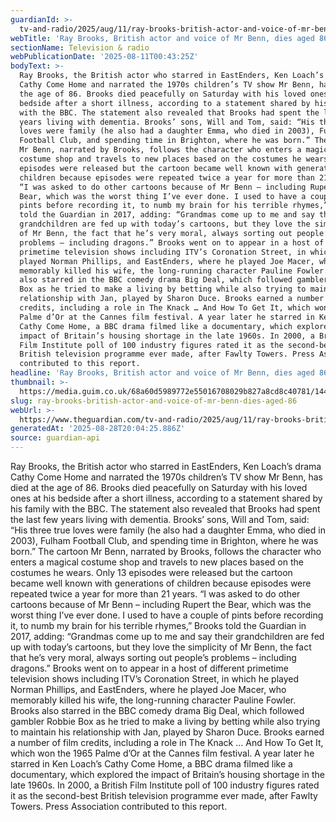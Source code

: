```yaml
---
guardianId: >-
  tv-and-radio/2025/aug/11/ray-brooks-british-actor-and-voice-of-mr-benn-dies-aged-86
webTitle: 'Ray Brooks, British actor and voice of Mr Benn, dies aged 86'
sectionName: Television & radio
webPublicationDate: '2025-08-11T00:43:25Z'
bodyText: >-
  Ray Brooks, the British actor who starred in EastEnders, Ken Loach’s drama
  Cathy Come Home and narrated the 1970s children’s TV show Mr Benn, has died at
  the age of 86. Brooks died peacefully on Saturday with his loved ones at his
  bedside after a short illness, according to a statement shared by his family
  with the BBC. The statement also revealed that Brooks had spent the last few
  years living with dementia. Brooks’ sons, Will and Tom, said: “His three true
  loves were family (he also had a daughter Emma, who died in 2003), Fulham
  Football Club, and spending time in Brighton, where he was born.” The cartoon
  Mr Benn, narrated by Brooks, follows the character who enters a magical
  costume shop and travels to new places based on the costumes he wears. Only 13
  episodes were released but the cartoon became well known with generations of
  children because episodes were repeated twice a year for more than 21 years.
  “I was asked to do other cartoons because of Mr Benn – including Rupert the
  Bear, which was the worst thing I’ve ever done. I used to have a couple of
  pints before recording it, to numb my brain for his terrible rhymes,” Brooks
  told the Guardian in 2017, adding: “Grandmas come up to me and say their
  grandchildren are fed up with today’s cartoons, but they love the simplicity
  of Mr Benn, the fact that he’s very moral, always sorting out people’s
  problems – including dragons.” Brooks went on to appear in a host of different
  primetime television shows including ITV’s Coronation Street, in which he
  played Norman Phillips, and EastEnders, where he played Joe Macer, who
  memorably killed his wife, the long-running character Pauline Fowler. Brooks
  also starred in the BBC comedy drama Big Deal, which followed gambler Robbie
  Box as he tried to make a living by betting while also trying to maintain his
  relationship with Jan, played by Sharon Duce. Brooks earned a number of film
  credits, including a role in The Knack … And How To Get It, which won the 1965
  Palme d’Or at the Cannes film festival. A year later he starred in Ken Loach’s
  Cathy Come Home, a BBC drama filmed like a documentary, which explored the
  impact of Britain’s housing shortage in the late 1960s. In 2000, a British
  Film Institute poll of 100 industry figures rated it as the second-best
  British television programme ever made, after Fawlty Towers. Press Association
  contributed to this report.
headline: 'Ray Brooks, British actor and voice of Mr Benn, dies aged 86'
thumbnail: >-
  https://media.guim.co.uk/68a60d5989772e55016708029b827a8cd8c40781/1446_0_2607_2086/500.jpg
slug: ray-brooks-british-actor-and-voice-of-mr-benn-dies-aged-86
webUrl: >-
  https://www.theguardian.com/tv-and-radio/2025/aug/11/ray-brooks-british-actor-and-voice-of-mr-benn-dies-aged-86
generatedAt: '2025-08-28T20:04:25.886Z'
source: guardian-api
---
```

Ray Brooks, the British actor who starred in EastEnders, Ken Loach’s drama Cathy Come Home and narrated the 1970s children’s TV show Mr Benn, has died at the age of 86. Brooks died peacefully on Saturday with his loved ones at his bedside after a short illness, according to a statement shared by his family with the BBC. The statement also revealed that Brooks had spent the last few years living with dementia. Brooks’ sons, Will and Tom, said: “His three true loves were family (he also had a daughter Emma, who died in 2003), Fulham Football Club, and spending time in Brighton, where he was born.” The cartoon Mr Benn, narrated by Brooks, follows the character who enters a magical costume shop and travels to new places based on the costumes he wears. Only 13 episodes were released but the cartoon became well known with generations of children because episodes were repeated twice a year for more than 21 years. “I was asked to do other cartoons because of Mr Benn – including Rupert the Bear, which was the worst thing I’ve ever done. I used to have a couple of pints before recording it, to numb my brain for his terrible rhymes,” Brooks told the Guardian in 2017, adding: “Grandmas come up to me and say their grandchildren are fed up with today’s cartoons, but they love the simplicity of Mr Benn, the fact that he’s very moral, always sorting out people’s problems – including dragons.” Brooks went on to appear in a host of different primetime television shows including ITV’s Coronation Street, in which he played Norman Phillips, and EastEnders, where he played Joe Macer, who memorably killed his wife, the long-running character Pauline Fowler. Brooks also starred in the BBC comedy drama Big Deal, which followed gambler Robbie Box as he tried to make a living by betting while also trying to maintain his relationship with Jan, played by Sharon Duce. Brooks earned a number of film credits, including a role in The Knack … And How To Get It, which won the 1965 Palme d’Or at the Cannes film festival. A year later he starred in Ken Loach’s Cathy Come Home, a BBC drama filmed like a documentary, which explored the impact of Britain’s housing shortage in the late 1960s. In 2000, a British Film Institute poll of 100 industry figures rated it as the second-best British television programme ever made, after Fawlty Towers. Press Association contributed to this report.
